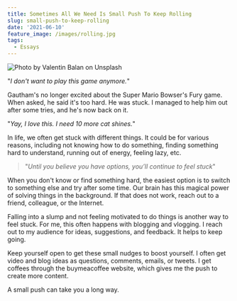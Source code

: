 ```yaml
---
title: Sometimes All We Need Is Small Push To Keep Rolling
slug: small-push-to-keep-rolling
date: '2021-06-10'
feature_image: /images/rolling.jpg
tags:
  - Essays
---
```

![Photo by Valentin Balan on Unsplash](/images/rolling.jpg)

"_I don't want to play this game anymore._"

Gautham's no longer excited about the Super Mario Bowser's Fury game. When asked, he said it's too hard. He was stuck. I managed to help him out after some tries, and he's now back on it.

"_Yay, I love this. I need 10 more cat shines._"

In life, we often get stuck with different things. It could be for various reasons, including not knowing how to do something, finding something hard to understand, running out of energy, feeling lazy, etc.

> "_Until you believe you have options, you’ll continue to feel stuck_"

When you don't know or find something hard, the easiest option is to switch to something else and try after some time. Our brain has this magical power of solving things in the background. If that does not work, reach out to a friend, colleague, or the Internet.

Falling into a slump and not feeling motivated to do things is another way to feel stuck. For me, this often happens with blogging and vlogging. I reach out to my audience for ideas, suggestions, and feedback. It helps to keep going.

Keep yourself open to get these small nudges to boost yourself. I often get video and blog ideas as questions, comments, emails, or tweets. I get coffees through the buymeacoffee website, which gives me the push to create more content.

A small push can take you a long way.
